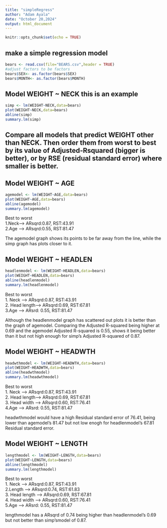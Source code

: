 ```yaml
---
title: "simpleRegress"
author: "Adam Ayala"
date: "October 20,2024" 
output: html_document
---
```


```r
knitr::opts_chunk$set(echo = TRUE)
```

## make a simple regression model

```r
bears <- read.csv(file="BEARS.csv",header = TRUE)
#adjust factors to be factors
bears$SEX<- as.factor(bears$SEX)
bears$MONTH<- as.factor(bears$MONTH)
```

## Model WEIGHT ~ NECK  this is an example  

```r
simp <- lm(WEIGHT~NECK,data=bears)
plot(WEIGHT~NECK,data=bears)
abline(simp)
summary.lm(simp)
```


## Compare all models that predict WEIGHT other than NECK. Then order them from worst to best by its value of Adjusted-Rsquared (bigger is better), or by RSE (residual standard error) where smaller is better. 

## Model WEIGHT ~ AGE  
```r
agemodel <- lm(WEIGHT~AGE,data=bears)
plot(WEIGHT~AGE,data=bears)
abline(agemodel)
summary.lm(agemodel)
```
Best to worst  
1.Neck-->  ARsqrd:0.87,  RST:43.91  
2.Age -->  ARsqrd:0.55, RST:81.47  

The agemodel graph shows its points to be far away from the line, while the simp graph has plots closer to it. 


## Model WEIGHT ~ HEADLEN  
```r
headlenmodel <- lm(WEIGHT~HEADLEN,data=bears)
plot(WEIGHT~HEADLEN,data=bears)
abline(headlenmodel)
summary.lm(headlenmodel)
```

Best to worst  
1. Neck       -->    ARsqrd:0.87,    RST:43.91  
2. Head length-->    ARsqrd:0.69,    RST:67.81  
3.Age         -->    ARsrd: 0.55,    RST:81.47  

Although the headlenmodel graph has scattered out plots it is better than the graph of agemodel. Comparing the Adjusted R-squared being higher at 0.69 and the agemodel Adjusted R-squared is 0.55, shows it being better than it but not high enough for simp's Adjusted R-squared of 0.87.

## Model WEIGHT ~ HEADWTH  
```r
headwthmodel <- lm(WEIGHT~HEADWTH,data=bears)
plot(WEIGHT~HEADWTH,data=bears)
abline(headwthmodel)
summary.lm(headwthmodel)
```
Best to worst  
1. Neck       -->    ARsqrd:0.87,    RST:43.91  
2. Head length-->    ARsqrd:0.69,    RST:67.81  
3. Head width -->    ARsqrd:0.60,    RST:76.41  
4.Age         -->    ARsrd: 0.55,    RST:81.47  

headwthmodel would have a high Residual standard error of 76.41, being lower than agemodel's 81.47 but not low enogh for headlenmodel's 67.81 Residual standard error.

## Model WEIGHT ~ LENGTH 
```r
lengthmodel <- lm(WEIGHT~LENGTH,data=bears)
plot(WEIGHT~LENGTH,data=bears)
abline(lengthmodel)
summary.lm(lengthmodel)
```
Best to worst  
1. Neck -->          ARsqrd:0.87,    RST:43.91  
2.Length  -->        ARsqrd:0.74,    RST:61.83  
3. Head length -->   ARsqrd:0.69,    RST:67.81  
4. Head width -->    ARsqrd:0.60,    RST:76.41  
5.Age         -->    ARsrd: 0.55,    RST:81.47  

lengthmodel has a ARsqrd of 0.74 being higher than headlenmodel's 0.69 but not better than simp'smodel of 0.87.